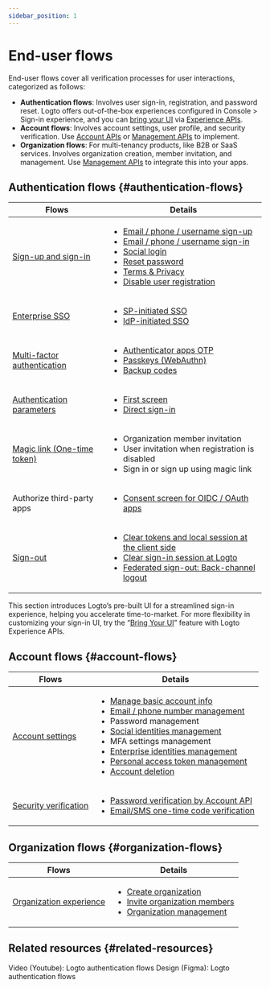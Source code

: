 ```yaml
---
sidebar_position: 1
---
```


# End-user flows

End-user flows cover all verification processes for user interactions, categorized as follows:

- **Authentication flows**: Involves user sign-in, registration, and password reset. Logto offers out-of-the-box experiences configured in <CloudLink to="/sign-in-experience">Console > Sign-in experience</CloudLink>, and you can [bring your UI](/customization/bring-your-ui) via [Experience APIs](https://openapi.logto.io/group/endpoint-experience).
- **Account flows**: Involves account settings, user profile, and security verification. Use [Account APIs](https://openapi.logto.io/group/endpoint-account-center) or [Management APIs](https://openapi.logto.io/operation/operation-getuser) to implement.
- **Organization flows**: For multi-tenancy products, like B2B or SaaS services. Involves organization creation, member invitation, and management. Use [Management APIs](https://openapi.logto.io/operation/operation-listorganizations) to integrate this into your apps.

## Authentication flows \{#authentication-flows}

| Flows                                                                  | Details                                                                                                                                                                                                                                                                                                                                                                                                                                                                                                                               |
| ---------------------------------------------------------------------- | ------------------------------------------------------------------------------------------------------------------------------------------------------------------------------------------------------------------------------------------------------------------------------------------------------------------------------------------------------------------------------------------------------------------------------------------------------------------------------------------------------------------------------------- |
| [Sign-up and sign-in](/end-user-flows/sign-up-and-sign-in)             | <ul><li>[Email / phone / username sign-up](/end-user-flows/sign-up-and-sign-in/sign-up)</li><li>[Email / phone / username sign-in](/end-user-flows/sign-up-and-sign-in/sign-in)</li><li>[Social login](/end-user-flows/sign-up-and-sign-in/social-sign-in)</li><li>[Reset password](/end-user-flows/sign-up-and-sign-in/reset-password)</li><li>[Terms & Privacy](/end-user-flows/sign-up-and-sign-in/terms-and-privacy)</li><li>[Disable user registration](/end-user-flows/sign-up-and-sign-in/disable-user-registration)</li></ul> |
| [Enterprise SSO](/end-user-flows/enterprise-sso)                       | <ul><li>[SP-initiated SSO](/end-user-flows/enterprise-sso/sp-initiated-sso)</li><li>[IdP-initiated SSO](/end-user-flows/enterprise-sso/idp-initiated-sso)</li></ul>                                                                                                                                                                                                                                                                                                                                                                   |
| [Multi-factor authentication](/end-user-flows/mfa)                     | <ul><li>[Authenticator apps OTP](/end-user-flows/mfa/authenticator-app-otp)</li><li>[Passkeys (WebAuthn)](/end-user-flows/mfa/webauthn)</li><li>[Backup codes](/end-user-flows/mfa/backup-codes)</li></ul>                                                                                                                                                                                                                                                                                                                            |
| [Authentication parameters](/end-user-flows/authentication-parameters) | <ul><li>[First screen](/end-user-flows/authentication-parameters/first-screen)</li><li>[Direct sign-in](/end-user-flows/authentication-parameters/direct-sign-in)</li></ul>                                                                                                                                                                                                                                                                                                                                                           |
| [Magic link (One-time token)](/end-user-flows/one-time-token)          | <ul><li>Organization member invitation</li><li>User invitation when registration is disabled</li><li>Sign in or sign up using magic link</li></ul>                                                                                                                                                                                                                                                                                                                                                                                    |
| Authorize third-party apps                                             | <ul><li>[Consent screen for OIDC / OAuth apps](/end-user-flows/consent-screen)</li></ul>                                                                                                                                                                                                                                                                                                                                                                                                                                              |
| [Sign-out](/end-user-flows/sign-out)                                   | <ul><li>[Clear tokens and local session at the client side](/end-user-flows/sign-out/#clear-tokens-and-local-session-at-the-client-side)</li><li>[Clear sign-in session at Logto](/end-user-flows/sign-out/#clear-sign-in-session-at-logto)</li><li>[Federated sign-out: Back-channel logout](/end-user-flows/sign-out/#federated-sign-out-back-channel-logout)</li></ul>                                                                                                                                                             |

This section introduces Logto’s pre-built UI for a streamlined sign-in experience, helping you accelerate time-to-market. For more flexibility in customizing your sign-in UI, try the “[Bring Your UI](/customization/bring-your-ui)” feature with Logto Experience APIs.

## Account flows \{#account-flows}

| Flows                                                          | Details                                                                                                                                                                                                                                                                                                                                                                                                                                                                                                                                                                                                                                                                                                                                                                                     |
| -------------------------------------------------------------- | ------------------------------------------------------------------------------------------------------------------------------------------------------------------------------------------------------------------------------------------------------------------------------------------------------------------------------------------------------------------------------------------------------------------------------------------------------------------------------------------------------------------------------------------------------------------------------------------------------------------------------------------------------------------------------------------------------------------------------------------------------------------------------------------- |
| [Account settings](/end-user-flows/account-settings)           | <ul><li>[Manage basic account info](/end-user-flows/account-settings/by-account-api#manage-basic-account-information)</li><li>[Email / phone number management](/end-user-flows/account-settings/by-account-api#manage-identifiers-and-other-sensitive-information)</li><li>Password management</li><li>[Social identities management](/end-user-flows/account-settings/by-account-api#link-a-new-social-connection)</li><li>MFA settings management</li><li>[Enterprise identities management](/end-user-flows/account-settings/by-management-api#user-enterprise-identities-management)</li><li>[Personal access token management](/user-management/personal-access-token)</li><li>[Account deletion](/end-user-flows/account-settings/by-management-api#user-account-deletion)</li></ul> |
| [Security verification](/end-user-flows/security-verification) | <ul><li>[Password verification by Account API](/end-user-flows/security-verification#password-verification)</li><li>[Email/SMS one-time code verification](/end-user-flows/security-verification#emailsms-one-time-code-verification)</li></ul>                                                                                                                                                                                                                                                                                                                                                                                                                                                                                                                                             |

## Organization flows \{#organization-flows}

| Flows                                                              | Details                                                                                                                                                                                                                                                                                                            |
| ------------------------------------------------------------------ | ------------------------------------------------------------------------------------------------------------------------------------------------------------------------------------------------------------------------------------------------------------------------------------------------------------------ |
| [Organization experience](/end-user-flows/organization-experience) | <ul><li>[Create organization](/end-user-flows/organization-experience/create-organization)</li><li>[Invite organization members](/end-user-flows/organization-experience/invite-organization-members)</li><li>[Organization management](/end-user-flows/organization-experience/organization-management)</li></ul> |

## Related resources \{#related-resources}

<Url href="https://www.youtube.com/playlist?list=PLy2Il6wrD_fwhMhj-7lS5s94PVE2DAJYg">
  Video (Youtube): Logto authentication flows
</Url>
<Url href="https://www.figma.com/community/file/1260495684847942413/logto-sign-in-experience">
  Design (Figma): Logto authentication flows
</Url>
